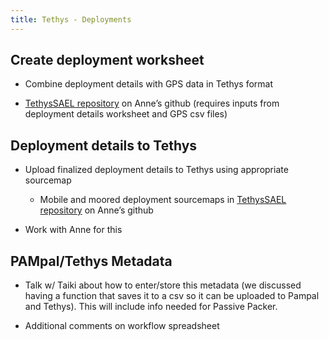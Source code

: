 ```yaml
---
title: Tethys - Deployments
---
```


## Create deployment worksheet

-   Combine deployment details with GPS data in Tethys format

-   [TethysSAEL repository](https://github.com/asimonis/TethysSAEL/blob/main/R/Create_Deployment_Worksheet.R) on Anne's github (requires inputs from deployment details worksheet and GPS csv files)

## Deployment details to Tethys

-   Upload finalized deployment details to Tethys using appropriate sourcemap

    -   Mobile and moored deployment sourcemaps in [TethysSAEL repository](https://github.com/asimonis/TethysSAEL/tree/main/Source%20Maps) on Anne's github

-   Work with Anne for this 

## PAMpal/Tethys Metadata

-   Talk w/ Taiki about how to enter/store this metadata (we discussed having a function that saves it to a csv so it can be uploaded to Pampal and Tethys). This will include info needed for Passive Packer. 

-   Additional comments on workflow spreadsheet

